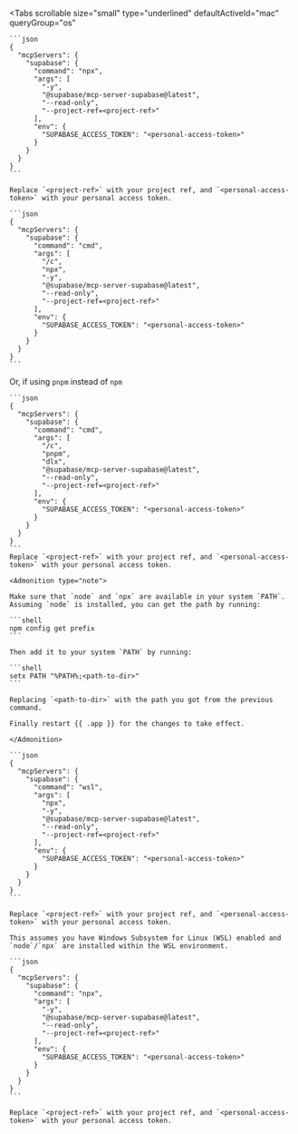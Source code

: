 <Tabs
  scrollable
  size="small"
  type="underlined"
  defaultActiveId="mac"
  queryGroup="os"
>

  <TabPanel id="mac" label="macOS">

    ```json
    {
      "mcpServers": {
        "supabase": {
          "command": "npx",
          "args": [
            "-y",
            "@supabase/mcp-server-supabase@latest",
            "--read-only",
            "--project-ref=<project-ref>"
          ],
          "env": {
            "SUPABASE_ACCESS_TOKEN": "<personal-access-token>"
          }
        }
      }
    }
    ```

    Replace `<project-ref>` with your project ref, and `<personal-access-token>` with your personal access token.

  </TabPanel>

  <TabPanel id="windows" label="Windows">

    ```json
    {
      "mcpServers": {
        "supabase": {
          "command": "cmd",
          "args": [
            "/c",
            "npx",
            "-y",
            "@supabase/mcp-server-supabase@latest",
            "--read-only",
            "--project-ref=<project-ref>"
          ],
          "env": {
            "SUPABASE_ACCESS_TOKEN": "<personal-access-token>"
          }
        }
      }
    }
    ```

Or, if using `pnpm` instead of `npm`

    ```json
    {
      "mcpServers": {
        "supabase": {
          "command": "cmd",
          "args": [
            "/c",
            "pnpm",
            "dlx",
            "@supabase/mcp-server-supabase@latest",
            "--read-only",
            "--project-ref=<project-ref>"
          ],
          "env": {
            "SUPABASE_ACCESS_TOKEN": "<personal-access-token>"
          }
        }
      }
    }
    ```
    Replace `<project-ref>` with your project ref, and `<personal-access-token>` with your personal access token.

    <Admonition type="note">

    Make sure that `node` and `npx` are available in your system `PATH`. Assuming `node` is installed, you can get the path by running:

    ```shell
    npm config get prefix
    ```

    Then add it to your system `PATH` by running:

    ```shell
    setx PATH "%PATH%;<path-to-dir>"
    ```

    Replacing `<path-to-dir>` with the path you got from the previous command.

    Finally restart {{ .app }} for the changes to take effect.

    </Admonition>

  </TabPanel>

  <TabPanel id="wsl" label="Windows (WSL)">

    ```json
    {
      "mcpServers": {
        "supabase": {
          "command": "wsl",
          "args": [
            "npx",
            "-y",
            "@supabase/mcp-server-supabase@latest",
            "--read-only",
            "--project-ref=<project-ref>"
          ],
          "env": {
            "SUPABASE_ACCESS_TOKEN": "<personal-access-token>"
          }
        }
      }
    }
    ```

    Replace `<project-ref>` with your project ref, and `<personal-access-token>` with your personal access token.

    This assumes you have Windows Subsystem for Linux (WSL) enabled and `node`/`npx` are installed within the WSL environment.

  </TabPanel>

  <TabPanel id="linux" label="Linux">

    ```json
    {
      "mcpServers": {
        "supabase": {
          "command": "npx",
          "args": [
            "-y",
            "@supabase/mcp-server-supabase@latest",
            "--read-only",
            "--project-ref=<project-ref>"
          ],
          "env": {
            "SUPABASE_ACCESS_TOKEN": "<personal-access-token>"
          }
        }
      }
    }
    ```

    Replace `<project-ref>` with your project ref, and `<personal-access-token>` with your personal access token.

  </TabPanel>

</Tabs>
